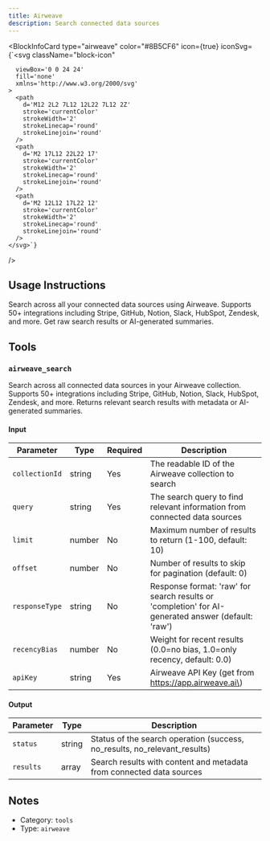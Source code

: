 ```yaml
---
title: Airweave
description: Search connected data sources
---
```



<BlockInfoCard 
  type="airweave"
  color="#8B5CF6"
  icon={true}
  iconSvg={`<svg className="block-icon"
      
      
      
      viewBox='0 0 24 24'
      fill='none'
      xmlns='http://www.w3.org/2000/svg'
    >
      <path
        d='M12 2L2 7L12 12L22 7L12 2Z'
        stroke='currentColor'
        strokeWidth='2'
        strokeLinecap='round'
        strokeLinejoin='round'
      />
      <path
        d='M2 17L12 22L22 17'
        stroke='currentColor'
        strokeWidth='2'
        strokeLinecap='round'
        strokeLinejoin='round'
      />
      <path
        d='M2 12L12 17L22 12'
        stroke='currentColor'
        strokeWidth='2'
        strokeLinecap='round'
        strokeLinejoin='round'
      />
    </svg>`}
/>

## Usage Instructions

Search across all your connected data sources using Airweave. Supports 50+ integrations including Stripe, GitHub, Notion, Slack, HubSpot, Zendesk, and more. Get raw search results or AI-generated summaries.



## Tools

### `airweave_search`

Search across all connected data sources in your Airweave collection. Supports 50+ integrations including Stripe, GitHub, Notion, Slack, HubSpot, Zendesk, and more. Returns relevant search results with metadata or AI-generated summaries.

#### Input

| Parameter | Type | Required | Description |
| --------- | ---- | -------- | ----------- |
| `collectionId` | string | Yes | The readable ID of the Airweave collection to search |
| `query` | string | Yes | The search query to find relevant information from connected data sources |
| `limit` | number | No | Maximum number of results to return \(1-100, default: 10\) |
| `offset` | number | No | Number of results to skip for pagination \(default: 0\) |
| `responseType` | string | No | Response format: 'raw' for search results or 'completion' for AI-generated answer \(default: 'raw'\) |
| `recencyBias` | number | No | Weight for recent results \(0.0=no bias, 1.0=only recency, default: 0.0\) |
| `apiKey` | string | Yes | Airweave API Key \(get from https://app.airweave.ai\) |

#### Output

| Parameter | Type | Description |
| --------- | ---- | ----------- |
| `status` | string | Status of the search operation \(success, no_results, no_relevant_results\) |
| `results` | array | Search results with content and metadata from connected data sources |



## Notes

- Category: `tools`
- Type: `airweave`
